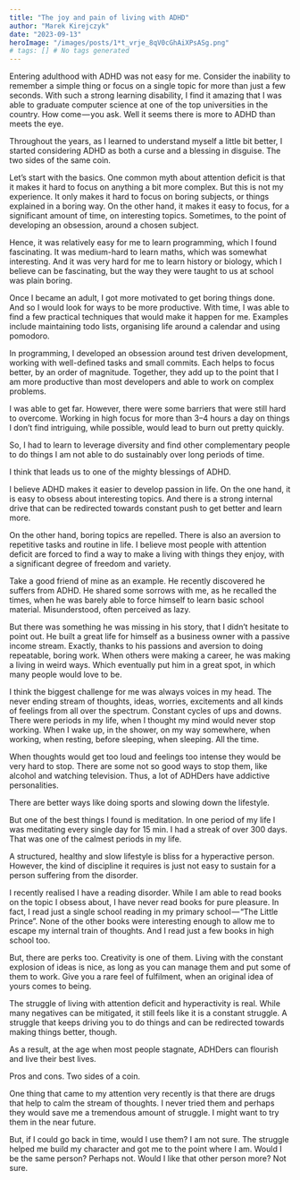 ```yaml
---
title: "The joy and pain of living with ADHD"
author: "Marek Kirejczyk"
date: "2023-09-13"
heroImage: "/images/posts/1*t_vrje_8qV0cGhAiXPsASg.png"
# tags: [] # No tags generated
---
```


Entering adulthood with ADHD was not easy for me. Consider the inability to remember a simple thing or focus on a single topic for more than just a few seconds. With such a strong learning disability, I find it amazing that I was able to graduate computer science at one of the top universities in the country. How come — you ask. Well it seems there is more to ADHD than meets the eye.

Throughout the years, as I learned to understand myself a little bit better, I started considering ADHD as both a curse and a blessing in disguise. The two sides of the same coin.

Let’s start with the basics. One common myth about attention deficit is that it makes it hard to focus on anything a bit more complex. But this is not my experience. It only makes it hard to focus on boring subjects, or things explained in a boring way. On the other hand, it makes it easy to focus, for a significant amount of time, on interesting topics. Sometimes, to the point of developing an obsession, around a chosen subject.

Hence, it was relatively easy for me to learn programming, which I found fascinating. It was medium-hard to learn maths, which was somewhat interesting. And it was very hard for me to learn history or biology, which I believe can be fascinating, but the way they were taught to us at school was plain boring.

Once I became an adult, I got more motivated to get boring things done. And so I would look for ways to be more productive. With time, I was able to find a few practical techniques that would make it happen for me. Examples include maintaining todo lists, organising life around a calendar and using pomodoro.

In programming, I developed an obsession around test driven development, working with well-defined tasks and small commits. Each helps to focus better, by an order of magnitude. Together, they add up to the point that I am more productive than most developers and able to work on complex problems.

I was able to get far. However, there were some barriers that were still hard to overcome. Working in high focus for more than 3–4 hours a day on things I don’t find intriguing, while possible, would lead to burn out pretty quickly.

So, I had to learn to leverage diversity and find other complementary people to do things I am not able to do sustainably over long periods of time.

I think that leads us to one of the mighty blessings of ADHD.

I believe ADHD makes it easier to develop passion in life. On the one hand, it is easy to obsess about interesting topics. And there is a strong internal drive that can be redirected towards constant push to get better and learn more.

On the other hand, boring topics are repelled. There is also an aversion to repetitive tasks and routine in life. I believe most people with attention deficit are forced to find a way to make a living with things they enjoy, with a significant degree of freedom and variety.

Take a good friend of mine as an example. He recently discovered he suffers from ADHD. He shared some sorrows with me, as he recalled the times, when he was barely able to force himself to learn basic school material. Misunderstood, often perceived as lazy.

But there was something he was missing in his story, that I didn’t hesitate to point out. He built a great life for himself as a business owner with a passive income stream. Exactly, thanks to his passions and aversion to doing repeatable, boring work. When others were making a career, he was making a living in weird ways. Which eventually put him in a great spot, in which many people would love to be.

I think the biggest challenge for me was always voices in my head. The never ending stream of thoughts, ideas, worries, excitements and all kinds of feelings from all over the spectrum. Constant cycles of ups and downs. There were periods in my life, when I thought my mind would never stop working. When I wake up, in the shower, on my way somewhere, when working, when resting, before sleeping, when sleeping. All the time.

When thoughts would get too loud and feelings too intense they would be very hard to stop. There are some not so good ways to stop them, like alcohol and watching television. Thus, a lot of ADHDers have addictive personalities.

There are better ways like doing sports and slowing down the lifestyle.

But one of the best things I found is meditation. In one period of my life I was meditating every single day for 15 min. I had a streak of over 300 days. That was one of the calmest periods in my life.

A structured, healthy and slow lifestyle is bliss for a hyperactive person. However, the kind of discipline it requires is just not easy to sustain for a person suffering from the disorder.

I recently realised I have a reading disorder. While I am able to read books on the topic I obsess about, I have never read books for pure pleasure. In fact, I read just a single school reading in my primary school — “The Little Prince”. None of the other books were interesting enough to allow me to escape my internal train of thoughts. And I read just a few books in high school too.

But, there are perks too. Creativity is one of them. Living with the constant explosion of ideas is nice, as long as you can manage them and put some of them to work. Give you a rare feel of fulfilment, when an original idea of yours comes to being.

The struggle of living with attention deficit and hyperactivity is real. While many negatives can be mitigated, it still feels like it is a constant struggle. A struggle that keeps driving you to do things and can be redirected towards making things better, though.

As a result, at the age when most people stagnate, ADHDers can flourish and live their best lives.

Pros and cons. Two sides of a coin.

One thing that came to my attention very recently is that there are drugs that help to calm the stream of thoughts. I never tried them and perhaps they would save me a tremendous amount of struggle. I might want to try them in the near future.

But, if I could go back in time, would I use them? I am not sure. The struggle helped me build my character and got me to the point where I am. Would I be the same person? Perhaps not. Would I like that other person more? Not sure.